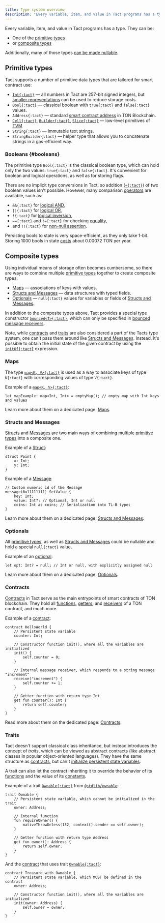 ```yaml
---
title: Type system overview
description: "Every variable, item, and value in Tact programs has a type"
---
```


Every variable, item, and value in Tact programs has a type. They can be:

* One of the [primitive types](#primitive-types)
* or [composite types](#composite-types)

Additionally, many of those types [can be made nullable](#optionals).

## Primitive types

Tact supports a number of primitive data types that are tailored for smart contract use:

* [`Int{:tact}`](/book/integers) — all numbers in Tact are $257$-bit signed integers, but [smaller representations](/book/integers#serialization) can be used to reduce storage costs.
* [`Bool{:tact}`](#booleans) — classical boolean with `true{:tact}` and `false{:tact}` values.
* `Address{:tact}` — standard [smart contract address](https://docs.ton.org/learn/overviews/addresses#address-of-smart-contract) in TON Blockchain.
* [`Cell{:tact}`](/book/cells#cells), [`Builder{:tact}`](/book/cells#builders), [`Slice{:tact}`](/book/cells#slices) — low-level primitives of [TVM][tvm].
* `String{:tact}` — immutable text strings.
* `StringBuilder{:tact}` — helper type that allows you to concatenate strings in a gas-efficient way.

[tvm]: https://docs.ton.org/learn/tvm-instructions/tvm-overview

### Booleans {#booleans}

The primitive type `Bool{:tact}` is the classical boolean type, which can hold only the two values: `true{:tact}` and `false{:tact}`. It's convenient for boolean and logical operations, as well as for storing flags.

There are no implicit type conversions in Tact, so addition ([`+{:tact}`](/book/operators#binary-add)) of two boolean values isn't possible. Hovewer, many comparison [operators](/book/operators) are available, such as:

* `&&{:tact}` for [logical AND](/book/operators#binary-logical-and),
* `||{:tact}` for [logical OR](/book/operators#binary-logical-or),
* `!{:tact}` for [logical inversion](/book/operators#unary-inverse),
* `=={:tact}` and `!={:tact}` for checking [equality](/book/operators#binary-equality),
* and `!!{:tact}` for [non-null assertion](/book/optionals).

Persisting bools to state is very space-efficient, as they only take 1-bit. Storing 1000 bools in state [costs](https://ton.org/docs/develop/smart-contracts/fees#how-to-calculate-fees) about $0.00072$ TON per year.

## Composite types

Using individual means of storage often becomes cumbersome, so there are ways to combine multiple [primitive types](#primitive-types) together to create composite types:

* [Maps](#maps) — associations of keys with values.
* [Structs and Messages](#structs-and-messages) — data structures with typed fields.
* [Optionals](#optionals) — `null{:tact}` values for variables or fields of [Structs and Messages](#structs-and-messages).

In addition to the composite types above, Tact provides a special type constructor [`bounced<T>{:tact}`](/book/bounced), which can only be specified in [bounced message receivers](/book/bounced).

Note, while [contracts](#contracts) and [traits](#traits) are also considered a part of the Tacts type system, one can't pass them around like [Structs and Messages](#structs-and-messages). Instead, it's possible to obtain the initial state of the given contract by using the [`initOf{:tact}`](/book/expressions#initof) expression.

### Maps

The type [`map<K, V>{:tact}`][maps] is used as a way to associate keys of type `K{:tact}` with corresponding values of type `V{:tact}`.

Example of a [`map<K, V>{:tact}`][maps]:

```tact
let mapExample: map<Int, Int> = emptyMap(); // empty map with Int keys and values
```

Learn more about them on a dedicated page: [Maps][maps].

[maps]: /book/maps

### Structs and Messages

[Structs][structs] and [Messages][messages] are two main ways of combining multiple [primitive types](#primitive-types) into a composite one.

Example of a [Struct][structs]:

```tact
struct Point {
    x: Int;
    y: Int;
}
```

Example of a [Message][messages]:

```tact
// Custom numeric id of the Message
message(0x11111111) SetValue {
    key: Int;
    value: Int?; // Optional, Int or null
    coins: Int as coins; // Serialization into TL-B types
}
```

Learn more about them on a dedicated page: [Structs and Messages][s-n-m].

[s-n-m]: /book/structs-and-messages
[structs]: /book/structs-and-messages#structs
[messages]: /book/structs-and-messages#messages

### Optionals

All [primitive types](#primitive-types), as well as [Structs and Messages](#structs-and-messages) could be nullable and hold a special `null{:tact}` value.

Example of an [optional][optionals]:

```tact
let opt: Int? = null; // Int or null, with explicitly assigned null
```

Learn more about them on a dedicated page: [Optionals][optionals].

[optionals]: /book/optionals

### Contracts

[Contracts](/book/contracts) in Tact serve as the main entrypoints of smart contracts of TON blockchain. They hold all [functions](/book/functions), [getters](/book/functions#getter-functions), and [receivers](/book/functions#receiver-functions) of a TON contract, and much more.

Example of a [contract](/book/contracts):

```tact
contract HelloWorld {
    // Persistent state variable
    counter: Int;

    // Constructor function init(), where all the variables are initialized
    init() {
        self.counter = 0;
    }

    // Internal message receiver, which responds to a string message "increment"
    receive("increment") {
        self.counter += 1;
    }

    // Getter function with return type Int
    get fun counter(): Int {
        return self.counter;
    }
}
```

Read more about them on the dedicated page: [Contracts](/book/contracts).

### Traits

Tact doesn't support classical class inheritance, but instead introduces the concept of _traits_, which can be viewed as abstract contracts (like abstract classes in popular object-oriented languages). They have the same structure as [contracts](#contracts), but can't [initialize persistent state variables](/book/contracts#init-function).

A trait can also let the contract inheriting it to override the behavior of its [functions](/book/functions#virtual-and-abstract-functions) and the value of its [constants](/book/constants#virtual-and-abstract-constants).

Example of a trait [`Ownable{:tact}`](/ref/stdlib-ownable#ownable) from [`@stdlib/ownable`](/ref/stdlib-ownable):

```tact
trait Ownable {
    // Persistent state variable, which cannot be initialized in the trait
    owner: Address;

    // Internal function
    fun requireOwner() {
        nativeThrowUnless(132, context().sender == self.owner);
    }

    // Getter function with return type Address
    get fun owner(): Address {
        return self.owner;
    }
}
```

And the [contract](#contracts) that uses trait [`Ownable{:tact}`](/ref/stdlib-ownable#ownable):

```tact
contract Treasure with Ownable {
    // Persistent state variable, which MUST be defined in the contract
    owner: Address;

    // Constructor function init(), where all the variables are initialized
    init(owner: Address) {
        self.owner = owner;
    }
}
```
